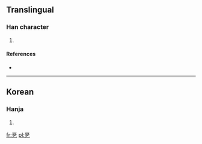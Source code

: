 ==Translingual==

===Han character===
{{Han char|rn=5|rad=乙|as=07|sn=8|four=|canj=一口廿弓 (MRTN)}}

# {{defn|Han|sort=乙07}}

====References====
* {{Han ref|kx=0084.201|dkj=|dj=|hdz=|uh=3419|ud=13337|bh=|bd=}}

----

==Korean==

===Hanja===
{{ko-hanja|hangeul=둘|rv=dul|mr=tul|y=twul}}

# {{defn|lang=ko|sort=乙07}}

[[fr:㐙]]
[[pl:㐙]]